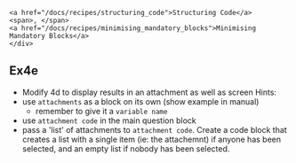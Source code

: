 
    <a href="/docs/recipes/structuring_code">Structuring Code</a>
    <span>, </span>
    <a href="/docs/recipes/minimising_mandatory_blocks">Minimising Mandatory Blocks</a>
    </div>
    
## Ex4e
- Modify 4d to display results in an attachment as well as screen
Hints:
 - use `attachments` as a block on its own (show example in manual)
   - remember to give it a `variable name`
 - use `attachment code` in the main question block
 - pass a 'list' of attachments to `attachment code`. Create a code block
 that creates a list with a single item (ie: the attachemnt) if anyone has
 been selected, and an empty list if nobody has been selected.
